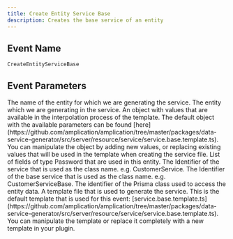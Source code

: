 ```yaml
---
title: Create Entity Service Base
description: Creates the base service of an entity
---
```


## Event Name

`CreateEntityServiceBase`

## Event Parameters

<ParamField body="entityName" type="string">
  The name of the entity for which we are generating the service.
</ParamField>
<ParamField body="entity" type="Entity">
  The entity which we are generating in the service.
</ParamField>
<ParamField body="templateMapping" type="{ [key: string]: any }">
  An object with values that are available in the interpolation process of the template. The default object with the available parameters can be found [here](https://github.com/amplication/amplication/tree/master/packages/data-service-generator/src/server/resource/service/service.base.template.ts). You can manipulate the object by adding new values, or replacing existing values that will be used in the template when creating the service file.
</ParamField>
<ParamField body="passwordFields" type="EntityField[]">
  List of fields of type Password that are used in this entity.
</ParamField>
<ParamField body="serviceId" type="namedTypes.Identifier">
  The Identifier of the service that is used as the class name. e.g. CustomerService.
</ParamField>
<ParamField body="serviceBaseId" type="namedTypes.Identifier">
  The Identifier of the base service that is used as the class name. e.g. CustomerServiceBase.
</ParamField>
<ParamField body="delegateId" type="namedTypes.Identifier">
  The identifier of the Prisma class used to access the entity data.
</ParamField>
<ParamField body="template" type="namedTypes.File">
  A template file that is used to generate the service. This is the default template that is used for this event: [service.base.template.ts](https://github.com/amplication/amplication/tree/master/packages/data-service-generator/src/server/resource/service/service.base.template.ts). You can manipulate the template or replace it completely with a new template in your plugin.
</ParamField>
